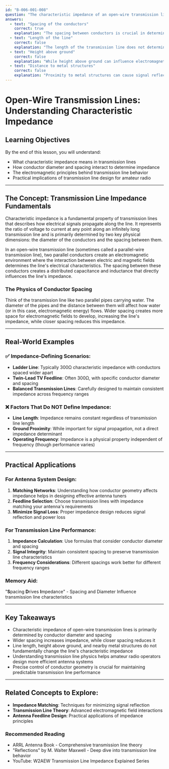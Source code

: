 ```yaml
---
id: "B-006-001-008"
question: "The characteristic impedance of an open-wire transmission line depends, in part, on the diameter of its conductors. What other dimension determines its characteristic impedance?"
answers:
  - text: "Spacing of the conductors"
    correct: true
    explanation: "The spacing between conductors is crucial in determining the characteristic impedance of an open-wire transmission line. As the spacing changes, the capacitance and inductance of the line are directly affected, which in turn changes the line's impedance. Wider spacing increases impedance, while closer spacing reduces it. This relationship is governed by electromagnetic field interactions between the two parallel conductors."
  - text: "Length of the line"
    correct: false
    explanation: "The length of the transmission line does not determine its characteristic impedance. Characteristic impedance is an intrinsic property of the transmission line's physical construction and remains constant regardless of the line's length. While line length can affect signal transmission and reflection, it does not change the fundamental impedance of the line itself."
  - text: "Height above ground"
    correct: false
    explanation: "While height above ground can influence electromagnetic field interactions and potentially affect signal propagation, it is not a direct determinant of the transmission line's characteristic impedance. The internal geometry of the transmission line itself (conductor diameter and spacing) is what primarily defines its impedance characteristics."
  - text: "Distance to metal structures"
    correct: false
    explanation: "Proximity to metal structures can cause signal reflections and introduce environmental coupling, but it does not directly determine the characteristic impedance of the transmission line. The impedance is an inherent property based on the line's internal conductor geometry, specifically the diameter and spacing of the conductors."
---
```


# Open-Wire Transmission Lines: Understanding Characteristic Impedance

## Learning Objectives
By the end of this lesson, you will understand:
- What characteristic impedance means in transmission lines
- How conductor diameter and spacing interact to determine impedance
- The electromagnetic principles behind transmission line behavior
- Practical implications of transmission line design for amateur radio

---

## The Concept: Transmission Line Impedance Fundamentals

Characteristic impedance is a fundamental property of transmission lines that describes how electrical signals propagate along the line. It represents the ratio of voltage to current at any point along an infinitely long transmission line and is primarily determined by two key physical dimensions: the diameter of the conductors and the spacing between them.

In an open-wire transmission line (sometimes called a parallel-wire transmission line), two parallel conductors create an electromagnetic environment where the interaction between electric and magnetic fields determines the line's electrical characteristics. The spacing between these conductors creates a distributed capacitance and inductance that directly influences the line's impedance.

### The Physics of Conductor Spacing

Think of the transmission line like two parallel pipes carrying water. The diameter of the pipes and the distance between them will affect how water (or in this case, electromagnetic energy) flows. Wider spacing creates more space for electromagnetic fields to develop, increasing the line's impedance, while closer spacing reduces this impedance.

---

## Real-World Examples

### ✅ Impedance-Defining Scenarios:
- **Ladder Line**: Typically 300Ω characteristic impedance with conductors spaced wider apart
- **Twin-Lead TV Feedline**: Often 300Ω, with specific conductor diameter and spacing
- **Balanced Transmission Lines**: Carefully designed to maintain consistent impedance across frequency ranges

### ❌ Factors That Do NOT Define Impedance:
- **Line Length**: Impedance remains constant regardless of transmission line length
- **Ground Proximity**: While important for signal propagation, not a direct impedance determinant
- **Operating Frequency**: Impedance is a physical property independent of frequency (though performance varies)

---

## Practical Applications

### For Antenna System Design:
1. **Matching Networks**: Understanding how conductor geometry affects impedance helps in designing effective antenna tuners
2. **Feedline Selection**: Choose transmission lines with impedance matching your antenna's requirements
3. **Minimize Signal Loss**: Proper impedance design reduces signal reflection and power loss

### For Transmission Line Performance:
1. **Impedance Calculation**: Use formulas that consider conductor diameter and spacing
2. **Signal Integrity**: Maintain consistent spacing to preserve transmission line characteristics
3. **Frequency Considerations**: Different spacings work better for different frequency ranges

### Memory Aid:
"**S**pacing **D**rives **I**mpedance" - Spacing and Diameter Influence transmission line characteristics

---

## Key Takeaways

- Characteristic impedance of open-wire transmission lines is primarily determined by conductor diameter and spacing
- Wider spacing increases impedance, while closer spacing reduces it
- Line length, height above ground, and nearby metal structures do not fundamentally change the line's characteristic impedance
- Understanding transmission line physics helps amateur radio operators design more efficient antenna systems
- Precise control of conductor geometry is crucial for maintaining predictable transmission line performance

---

## Related Concepts to Explore:
- **Impedance Matching**: Techniques for minimizing signal reflection
- **Transmission Line Theory**: Advanced electromagnetic field interactions
- **Antenna Feedline Design**: Practical applications of impedance principles

### Recommended Reading
- ARRL Antenna Book - Comprehensive transmission line theory
- "Reflections" by M. Walter Maxwell - Deep dive into transmission line behavior
- YouTube: W2AEW Transmission Line Impedance Explained Series
